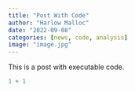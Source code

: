 ```yaml
---
title: "Post With Code"
author: "Harlow Malloc"
date: "2022-09-08"
categories: [news, code, analysis]
image: "image.jpg"
---
```


This is a post with executable code.

```r
1 + 1
```
